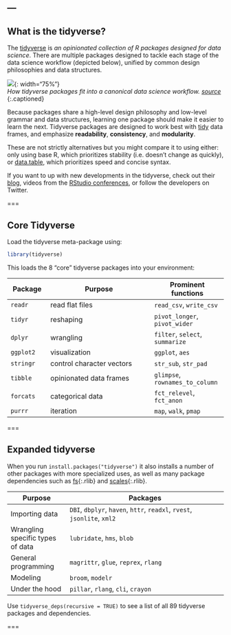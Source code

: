 ---
---

## What is the tidyverse? 

The [tidyverse](https://www.tidyverse.org/) is *an opinionated collection of R packages designed for data science*. There are multiple packages designed to tackle each stage of the data science workflow (depicted below), unified by common design philosophies and data structures. 

![]({% include asset.html path="images/tidy-packages.png" %}){: width="75%"}  
*How tidyverse packages fit into a canonical data science workflow.  [source](https://rviews.rstudio.com/2017/06/08/what-is-the-tidyverse/)*
{:.captioned}

Because packages share a high-level design philosophy and low-level grammar and data structures, learning one package should make it easier to learn the next. Tidyverse packages are designed to work best with [tidy](https://r4ds.had.co.nz/tidy-data.html) data frames, and emphasize **readability**, **consistency**, and **modularity**.

These are not strictly alternatives but you might compare it to using either: only using base R, which prioritizes stability (i.e. doesn't change as quickly), or [data.table](https://rdatatable.gitlab.io/data.table/), which prioritizes speed and concise syntax. 

If you want to up with new developments in the tidyverse, check out their [blog](https://www.tidyverse.org/blog/), videos from the [RStudio conferences](https://rstudio.com/resources/rstudioconf-2020/), or follow the developers on Twitter. 

===

## Core Tidyverse

Load the tidyverse meta-package using:

```r
library(tidyverse)
```

This loads the 8 "core" tidyverse packages into your environment:

| Package    | Purpose                       |  Prominent functions | 
|------------+-------------------------------+----------------------|
| `readr`    |  read flat files              | `read_csv`, `write_csv` |
| `tidyr`    |  reshaping                    | `pivot_longer`, `pivot_wider` |
| `dplyr`    |  wrangling                    | `filter`, `select`, `summarize` |
| `ggplot2`  |  visualization                | `ggplot`, `aes` |
| `stringr`  |  control character vectors    | `str_sub`, `str_pad` |
| `tibble`   |  opinionated data frames      | `glimpse`, `rownames_to_column`|
| `forcats`  |  categorical data             | `fct_relevel`, `fct_anon` |
| `purrr`    |  iteration                    | `map`, `walk`, `pmap` |

===

## Expanded tidyverse

When you run `install.packages("tidyverse")` it also installs a number of other packages with more specialized uses, as well as many package dependencies such as [fs](){:.rlib} and [scales](){:.rlib}.  

| Purpose    | Packages                       |
|------------+-------------------------------|
| Importing data | `DBI`, `dbplyr`, `haven`, `httr`, `readxl`, `rvest`, `jsonlite`, `xml2` |
| Wrangling specific types of data | `lubridate`, `hms`, `blob` | 
| General programming | `magrittr`, `glue`, `reprex`, `rlang` |
| Modeling | `broom`, `modelr` |
| Under the hood | `pillar`, `rlang`, `cli`, `crayon` |

Use `tidyverse_deps(recursive = TRUE)` to see a list of all 89 tidyverse packages and dependencies. 

===

